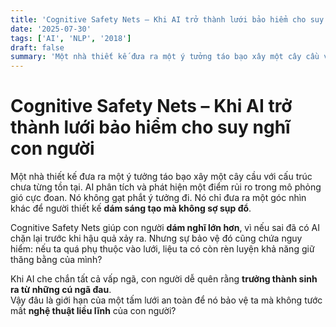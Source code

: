 ```yaml
---
title: 'Cognitive Safety Nets – Khi AI trở thành lưới bảo hiểm cho suy nghĩ con người'
date: '2025-07-30'
tags: ['AI', 'NLP', '2018']
draft: false
summary: 'Một nhà thiết kế đưa ra một ý tưởng táo bạo xây một cây cầu với cấu trúc chưa từng tồn tại. AI phân '
---
```


# Cognitive Safety Nets – Khi AI trở thành lưới bảo hiểm cho suy nghĩ con người

Một nhà thiết kế đưa ra một ý tưởng táo bạo xây một cây cầu với cấu trúc chưa từng tồn tại. AI phân tích và phát hiện một điểm rủi ro trong mô phỏng gió cực đoan. Nó không gạt phắt ý tưởng đi. Nó chỉ đưa ra một góc nhìn khác để người thiết kế **dám sáng tạo mà không sợ sụp đổ**.

Cognitive Safety Nets giúp con người **dám nghĩ lớn hơn**, vì nếu sai đã có AI chặn lại trước khi hậu quả xảy ra. Nhưng sự bảo vệ đó cũng chứa nguy hiểm: nếu ta quá phụ thuộc vào lưới, liệu ta có còn rèn luyện khả năng giữ thăng bằng của mình?

Khi AI che chắn tất cả vấp ngã, con người dễ quên rằng **trưởng thành sinh ra từ những cú ngã đau**.  
Vậy đâu là giới hạn của một tấm lưới an toàn để nó bảo vệ ta mà không tước mất **nghệ thuật liều lĩnh** của con người?